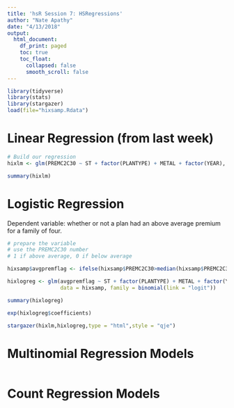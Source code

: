 ```yaml
---
title: 'hsR Session 7: HSRegressions'
author: "Nate Apathy"
date: "4/13/2018"
output:
  html_document:
    df_print: paged
    toc: true
    toc_float:
      collapsed: false
      smooth_scroll: false
---
```


```r
library(tidyverse)
library(stats)
library(stargazer)
load(file="hixsamp.Rdata")
```

# Linear Regression (from last week)
```r
# Build our regression
hixlm <- glm(PREMC2C30 ~ ST + factor(PLANTYPE) + METAL + factor(YEAR), data = hixsamp)

summary(hixlm)
```

# Logistic Regression
Dependent variable: whether or not a plan had an above average premium for a family of four.

```r
# prepare the variable
# use the PREMC2C30 number
# 1 if above average, 0 if below average

hixsamp$avgpremflag <- ifelse(hixsamp$PREMC2C30>median(hixsamp$PREMC2C30),1,0)

hixlogreg <- glm(avgpremflag ~ ST + factor(PLANTYPE) + METAL + factor(YEAR), 
                 data = hixsamp, family = binomial(link = "logit"))

summary(hixlogreg)

exp(hixlogreg$coefficients)
```

```r
stargazer(hixlm,hixlogreg,type = "html",style = "qje")
```

# Multinomial Regression Models
```r

```



# Count Regression Models






